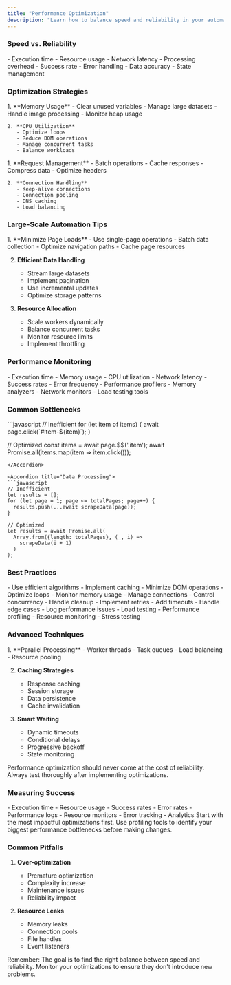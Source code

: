```yaml
---
title: "Performance Optimization"
description: "Learn how to balance speed and reliability in your automation workflows while optimizing resource usage"
---
```


### Speed vs. Reliability

<CardGroup cols={2}>
  <Card title="Speed Considerations" icon="gauge">
    - Execution time
    - Resource usage
    - Network latency
    - Processing overhead
  </Card>
  
  <Card title="Reliability Factors" icon="shield-check">
    - Success rate
    - Error handling
    - Data accuracy
    - State management
  </Card>
</CardGroup>

### Optimization Strategies

<Tabs>
  <Tab title="Resource Management">
    1. **Memory Usage**
       - Clear unused variables
       - Manage large datasets
       - Handle image processing
       - Monitor heap usage
    
    2. **CPU Utilization**
       - Optimize loops
       - Reduce DOM operations
       - Manage concurrent tasks
       - Balance workloads
  </Tab>
  
  <Tab title="Network Optimization">
    1. **Request Management**
       - Batch operations
       - Cache responses
       - Compress data
       - Optimize headers
    
    2. **Connection Handling**
       - Keep-alive connections
       - Connection pooling
       - DNS caching
       - Load balancing
  </Tab>
</Tabs>

### Large-Scale Automation Tips

<Steps>
  1. **Minimize Page Loads**
     - Use single-page operations
     - Batch data collection
     - Optimize navigation paths
     - Cache page resources
  
  2. **Efficient Data Handling**
     - Stream large datasets
     - Implement pagination
     - Use incremental updates
     - Optimize storage patterns
  
  3. **Resource Allocation**
     - Scale workers dynamically
     - Balance concurrent tasks
     - Monitor resource limits
     - Implement throttling
</Steps>

### Performance Monitoring

<CardGroup cols={2}>
  <Card title="Metrics to Track" icon="chart-line">
    - Execution time
    - Memory usage
    - CPU utilization
    - Network latency
    - Success rates
    - Error frequency
  </Card>
  
  <Card title="Optimization Tools" icon="wrench">
    - Performance profilers
    - Memory analyzers
    - Network monitors
    - Load testing tools
  </Card>
</CardGroup>

### Common Bottlenecks

<Accordion title="DOM Operations">
```javascript
// Inefficient
for (let item of items) {
  await page.click(`#item-${item}`);
}

// Optimized
const items = await page.$$('.item');
await Promise.all(items.map(item => item.click()));
```
</Accordion>

<Accordion title="Data Processing">
```javascript
// Inefficient
let results = [];
for (let page = 1; page <= totalPages; page++) {
  results.push(...await scrapeData(page));
}

// Optimized
let results = await Promise.all(
  Array.from({length: totalPages}, (_, i) => 
    scrapeData(i + 1)
  )
);
```
</Accordion>

### Best Practices

<CardGroup cols={2}>
  <Card title="Code Optimization" icon="code">
    - Use efficient algorithms
    - Implement caching
    - Minimize DOM operations
    - Optimize loops
  </Card>
  
  <Card title="Resource Management" icon="server">
    - Monitor memory usage
    - Manage connections
    - Control concurrency
    - Handle cleanup
  </Card>
  
  <Card title="Error Handling" icon="bug">
    - Implement retries
    - Add timeouts
    - Handle edge cases
    - Log performance issues
  </Card>
  
  <Card title="Testing" icon="vial">
    - Load testing
    - Performance profiling
    - Resource monitoring
    - Stress testing
  </Card>
</CardGroup>

### Advanced Techniques

<Steps>
  1. **Parallel Processing**
     - Worker threads
     - Task queues
     - Load balancing
     - Resource pooling
  
  2. **Caching Strategies**
     - Response caching
     - Session storage
     - Data persistence
     - Cache invalidation
  
  3. **Smart Waiting**
     - Dynamic timeouts
     - Conditional delays
     - Progressive backoff
     - State monitoring
</Steps>

<Warning>
Performance optimization should never come at the cost of reliability. Always test thoroughly after implementing optimizations.
</Warning>

### Measuring Success

<CardGroup cols={2}>
  <Card title="Key Metrics" icon="chart-simple">
    - Execution time
    - Resource usage
    - Success rates
    - Error rates
  </Card>
  
  <Card title="Monitoring Tools" icon="gauge-high">
    - Performance logs
    - Resource monitors
    - Error tracking
    - Analytics
  </Card>
</CardGroup>

<Tip>
Start with the most impactful optimizations first. Use profiling tools to identify your biggest performance bottlenecks before making changes.
</Tip>

### Common Pitfalls

1. **Over-optimization**
   - Premature optimization
   - Complexity increase
   - Maintenance issues
   - Reliability impact

2. **Resource Leaks**
   - Memory leaks
   - Connection pools
   - File handles
   - Event listeners

<Note>
Remember: The goal is to find the right balance between speed and reliability. Monitor your optimizations to ensure they don't introduce new problems.
</Note> 